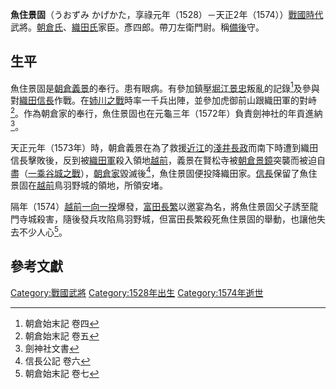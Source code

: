 '''魚住景固'''（うおずみ かげかた，享祿元年（1528）－天正2年（1574））[[战国时代_(日本)|戰國時代]]武將。[[朝倉氏|朝倉氏]]、[[織田氏|織田氏]]家臣。彥四郎。帶刀左衛門尉。稱[[備後|備後]]守。
==生平==
魚住景固是[[朝倉義景|朝倉義景]]的奉行。患有眼病。有參加鎮壓[[堀江景忠|堀江景忠]]叛亂的記錄<ref>朝倉始末記 卷四</ref>及參與對[[織田信長|織田信長]]作戰。在[[姉川之戰|姉川之戰]]時率一千兵出陣，並參加虎御前山跟織田軍的對峙<ref>朝倉始末記 卷五</ref>。作為朝倉家的奉行，魚住景固也在元龜三年（1572年）負責劍神社的年貢進納<ref>劍神社文書</ref>。

天正元年（1573年）時，朝倉義景在為了救援[[近江國|近江]]的[[淺井長政|淺井長政]]而南下時遭到織田信長擊敗後，反到被[[織田氏|織田軍]]殺入領地[[越前國|越前]]，義景在賢松寺被[[朝倉景鏡|朝倉景鏡]]突襲而被迫自盡（[[一乘谷城之戰|一乘谷城之戰]]），[[朝倉氏|朝倉家]]毀滅後<ref>信長公記 卷六</ref>，魚住景固便投降織田家。[[織田信長|信長]]保留了魚住景固在[[越前國|越前]]鳥羽野城的領地，所領安堵。

隔年（1574）[[越前一向一揆|越前一向一揆]]爆發，[[富田長繁|富田長繁]]以邀宴為名，將魚住景固父子誘至龍門寺城殺害，隨後發兵攻陷鳥羽野城，但富田長繁殺死魚住景固的舉動，也讓他失去不少人心<ref>朝倉始末記 卷七</ref>。

==參考文獻==
{{reflist}}
[[Category:戰國武將|Category:戰國武將]]
[[Category:1528年出生|Category:1528年出生]]
[[Category:1574年逝世|Category:1574年逝世]]